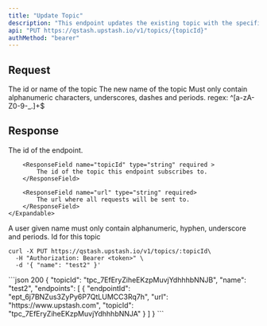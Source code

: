 ```yaml
---
title: "Update Topic"
description: "This endpoint updates the existing topic with the specified ID."
api: "PUT https://qstash.upstash.io/v1/topics/{topicId}"
authMethod: "bearer"
---
```


## Request

<ParamField path="topicId" required>
  The id or name of the topic
</ParamField>

<ParamField body="name" type="string" required>
  The new name of the topic Must only contain alphanumeric characters,
  underscores, dashes and periods. regex: ^[a-zA-Z0-9-_.]+$
</ParamField>

## Response

<ResponseField name="endpoints" type="Array<Endpoint>" required>
    <Expandable title="Endpoint">
        <ResponseField name="endpointId" type="string" required >
            The id of the endpoint.
        </ResponseField>

        <ResponseField name="topicId" type="string" required >
            The id of the topic this endpoint subscribes to.
        </ResponseField>

        <ResponseField name="url" type="string" required>
            The url where all requests will be sent to.
        </ResponseField>
    </Expandable>

</ResponseField>

<ResponseField name="name" type="string" required>
  A user given name must only contain alphanumeric, hyphen, underscore and
  periods.
</ResponseField>

<ResponseField name="topicId" type="string" required>
  Id for this topic
</ResponseField>

<RequestExample>

```shell curl
curl -X PUT https://qstash.upstash.io/v1/topics/:topicId\
  -H "Authorization: Bearer <token>" \
  -d '{ "name": "test2" }'
```

</RequestExample>

<ResponseExample>
```json 200
{
  "topicId": "tpc_7EfEryZiheEKzpMuvjYdhhhbNNJB",
  "name": "test2",
  "endpoints": [
    {
      "endpointId": "ept_6j7BNZus3ZyPy6P7QtLUMCC3Rq7h",
      "url": "https://www.upstash.com",
      "topicId": "tpc_7EfEryZiheEKzpMuvjYdhhhbNNJA"
    }
  ]
}
```
</ResponseExample>
